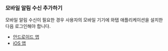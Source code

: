 ### 모바일 알림 수신 추가하기

모바일 알림 수신이 필요한 경우 사용자의 모바일 기기에 와탭 애플리케이션을 설치한 다음 로그인해야 합니다.

* [안드로이드 앱](https://play.google.com/store/apps/details?id=io.whatap.app.WhaTap&hl=ko)
* [iOS 앱](https://apps.apple.com/kr/app/whatap/id1252504621)